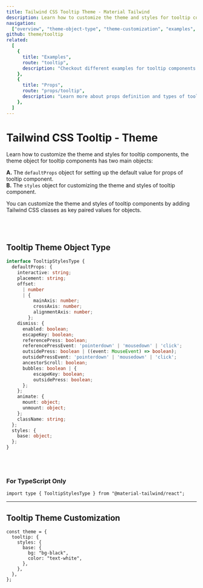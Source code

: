 ```yaml
---
title: Tailwind CSS Tooltip Theme - Material Tailwind
description: Learn how to customize the theme and styles for tooltip components.
navigation:
  ["overview", "theme-object-type", "theme-customization", "examples", "props"]
github: theme/tooltip
related:
  [
    {
      title: "Examples",
      route: "tooltip",
      description: "Checkout different examples for tooltip components.",
    },
    {
      title: "Props",
      route: "props/tooltip",
      description: "Learn more about props definition and types of tooltip components.",
    },
  ]
---
```


# Tailwind CSS Tooltip - Theme

<span id="overview" className="scroll-mt-48" />

Learn how to customize the theme and styles for tooltip components, the theme object for tooltip components has two main objects:

**A.** The <Code>defaultProps</Code> object for setting up the default value for props of tooltip component.<br />
**B.** The <Code>styles</Code> object for customizing the theme and styles of tooltip component.<br />

You can customize the theme and styles of tooltip components by adding Tailwind CSS classes as key paired values for objects.

<br />
<br />

## Tooltip Theme Object Type

<span id="theme-object-type" className="scroll-mt-48" />

```ts
interface TooltipStylesType {
  defaultProps: {
    interactive: string;
    placement: string;
    offset:
      | number
      | {
          mainAxis: number;
          crossAxis: number;
          alignmentAxis: number;
        };
    dismiss: {
      enabled: boolean;
      escapeKey: boolean;
      referencePress: boolean;
      referencePressEvent: 'pointerdown' | 'mousedown' | 'click';
      outsidePress: boolean | ((event: MouseEvent) => boolean);
      outsidePressEvent: 'pointerdown' | 'mousedown' | 'click';
      ancestorScroll: boolean;
      bubbles: boolean | {
          escapeKey: boolean;
          outsidePress: boolean;
      };
    };
    animate: {
      mount: object;
      unmount: object;
    };
    className: string;
  };
  styles: {
    base: object;
  };
}
```

<br />
<br />

### For TypeScript Only

```tsx
import type { TooltipStylesType } from "@material-tailwind/react";
```

---

## Tooltip Theme Customization

<span id="theme-customization" className="scroll-mt-48" />

```tsx
const theme = {
  tooltip: {
    styles: {
      base: {
        bg: "bg-black",
        color: "text-white",
      },
    },
  },
};
```

<span id="examples" className="scroll-mt-48" />
<span id="props" className="scroll-mt-48" />
